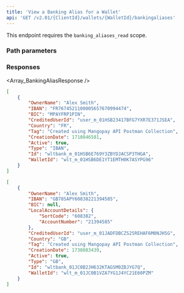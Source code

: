 ```yaml
---
title: 'View a Banking Alias for a Wallet'  
api: 'GET /v2.01/{ClientId}/wallets/{WalletId}/bankingaliases'  
---
```



This endpoint requires the `banking_aliases_read` scope.

### Path parameters  

<WalletId />  

### Responses  

<AccordionGroup>

<Accordion title="200">  

<Array_BankingAliasResponse />  

</Accordion>

</AccordionGroup>  

<ResponseExample>  

```json 200 - FR
[
    {
        "OwnerName": "Alex Smith",
        "IBAN": "FR7674521100005657670994474",
        "BIC": "MPAYFRP1PIN",
        "CreditedUserId": "user_m_01HSB23417BFG7YXR7E371JSEA",
        "Country": "FR",
        "Tag": "Created using Mangopay API Postman Collection",
        "CreationDate": 1710846581,
        "Active": true,
        "Type": "IBAN",
        "Id": "wltbank_m_01HSB6E769Y3ZBYDJACSP3THGA",
        "WalletId": "wlt_m_01HSB6DE1YT1EMTH0K7ASYPG96"
    }
]
```  
```json 200 - GB 
[
    {
        "OwnerName": "Alex Smith",
        "IBAN": "GB78SAPY60838221394585",
        "BIC": null,
        "LocalAccountDetails": {
            "SortCode": "608382",
            "AccountNumber": "21394585"
        },
        "CreditedUserId": "user_m_01JADFDBCZS25REHAF6M0NJH5G",
        "Country": "GB",
        "Tag": "Created using Mangopay API Postman Collection",
        "CreationDate": 1730883439,
        "Active": true,
        "Type": "GB",
        "Id": "wltbank_01JC0B2JH632KTAGSM0ZBJYG7Q",
        "WalletId": "wlt_m_01JC0B1VZA7YG1J4YC21E60PZM"
    }
]
```  

</ResponseExample>  

<RequestExample>  
  <NodeViewBankingAliasWallet />
  <JavaViewBankingAliasWallet />
  <NetViewBankingAliasWallet />
</RequestExample>